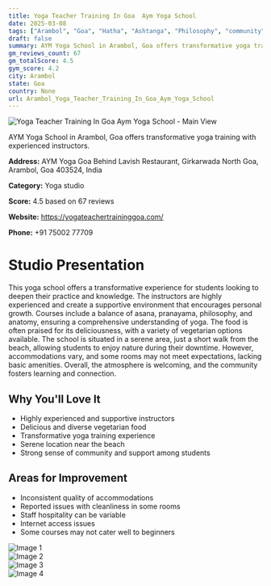 ```yaml
---
title: Yoga Teacher Training In Goa  Aym Yoga School
date: 2025-03-08
tags: ["Arambol", "Goa", "Hatha", "Ashtanga", "Philosophy", "community", "tranquility", "Arambol"]  
draft: false
summary: AYM Yoga School in Arambol, Goa offers transformative yoga training with experienced instructors.
gm_reviews_count: 67
gm_totalScore: 4.5
gym_score: 4.2
city: Arambol
state: Goa
country: None
url: Arambol_Yoga_Teacher_Training_In_Goa_Aym_Yoga_School
---
```


<div className="aspect-[16/9] relative my-8">
  <img 
    src="https://lh5.googleusercontent.com/p/AF1QipMBdSnO0tXVyebyhPaGLGNTEC68St2LxSJQWBZa=w1920-h1080-k-no"
    alt="Yoga Teacher Training In Goa  Aym Yoga School - Main View"
    className="object-cover absolute inset-0 w-full h-full rounded-lg"
  />
</div>

AYM Yoga School in Arambol, Goa offers transformative yoga training with experienced instructors.

**Address:** AYM Yoga Goa Behind Lavish Restaurant, Girkarwada North Goa, Arambol, Goa 403524, India

**Category:** Yoga studio

**Score:** 4.5 based on 67 reviews

**Website:** https://yogateachertraininggoa.com/

**Phone:** +91 75002 77709

# Studio Presentation

This yoga school offers a transformative experience for students looking to deepen their practice and knowledge. The instructors are highly experienced and create a supportive environment that encourages personal growth. Courses include a balance of asana, pranayama, philosophy, and anatomy, ensuring a comprehensive understanding of yoga. The food is often praised for its deliciousness, with a variety of vegetarian options available. The school is situated in a serene area, just a short walk from the beach, allowing students to enjoy nature during their downtime. However, accommodations vary, and some rooms may not meet expectations, lacking basic amenities. Overall, the atmosphere is welcoming, and the community fosters learning and connection.

## Why You'll Love It

- Highly experienced and supportive instructors
- Delicious and diverse vegetarian food
- Transformative yoga training experience
- Serene location near the beach
- Strong sense of community and support among students

## Areas for Improvement

- Inconsistent quality of accommodations
- Reported issues with cleanliness in some rooms
- Staff hospitality can be variable
- Internet access issues
- Some courses may not cater well to beginners

<div className="grid grid-cols-1 xl:grid-cols-2 gap-4 my-8">
<div className="aspect-[4/3] relative"><img src="https://lh3.googleusercontent.com/p/AF1QipNinqh8VJpvhBzOANXozRpsnLIWHXS5k-nca1pm=w1920-h1080-k-no" alt="Image 1" className="object-cover absolute inset-0 w-full h-full rounded-lg" /></div>
<div className="aspect-[4/3] relative"><img src="https://lh5.googleusercontent.com/p/AF1QipNqCuAvTgsbi3x1x1GNfyL1L84bb2IgZBeeb3VN=w1920-h1080-k-no" alt="Image 2" className="object-cover absolute inset-0 w-full h-full rounded-lg" /></div>
<div className="aspect-[4/3] relative"><img src="https://lh5.googleusercontent.com/p/AF1QipOSRRVB-ewFCCzpvzar2-v4MRQCV8K6XggZBnHq=w1920-h1080-k-no" alt="Image 3" className="object-cover absolute inset-0 w-full h-full rounded-lg" /></div>
<div className="aspect-[4/3] relative"><img src="https://lh5.googleusercontent.com/p/AF1QipPwP_x3-LUZCmXh5Dyme0eciuO05uyKjPR13A9u=w1920-h1080-k-no" alt="Image 4" className="object-cover absolute inset-0 w-full h-full rounded-lg" /></div>
</div>
